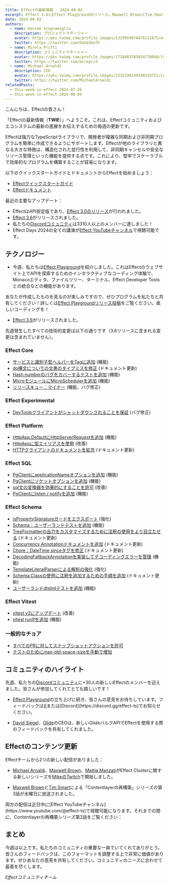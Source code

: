 ```yaml
---
title: Effectの最新情報 - 2024-08-02
excerpt: Effect 3.6とEffect Playgroundのリリース。Maxwell BrownとTim Smartによる「Contentlayerの再構築」第3話。Michael Arnaldi、Maxwell Brown、Mattia Manzatiによる「Effect Cluster」第1話。
date: 2024-08-02
authors:
  - name: Davide Scognamiglio
    description: プロジェクトマネージャー
    avatar: https://pbs.twimg.com/profile_images/1329959878476111875/evHG8VX6_400x400.jpg
    twitter: https://twitter.com/DadeSkoTV
  - name: Mirela Prifti
    description: コミュニティマネージャー
    avatar: https://pbs.twimg.com/profile_images/1728403785024770048/frKphayT_400x400.jpg
    twitter: https://twitter.com/mirepri4
  - name: Michael Arnaldi
    description: CEO
    avatar: https://pbs.twimg.com/profile_images/1232338149340319751/Ln9nNWyk_400x400.jpg
    twitter: https://twitter.com/MichaelArnaldi
relatedPosts:
  - this-week-in-effect-2024-07-26
  - this-week-in-effect-2024-08-09
---
```


こんにちは、Effectの皆さん！

「Effectの最新情報（**TWIE**）」へようこそ。これは、Effectコミュニティおよびエコシステムの最新の進展をお伝えするための毎週の更新です。

Effectは強力なTypeScriptライブラリで、開発者が複雑な同期および非同期プログラムを簡単に作成できるようにサポートします。Effectが他のライブラリと異なる大きな特徴は、構造化された並行性を利用して、非同期キャンセルや安全なリソース管理といった機能を提供する点です。これにより、堅牢でスケーラブルで効率的なプログラムを構築することが容易になります。

以下のクイックスタートガイドとドキュメントからEffectを始めましょう：

- [Effectクイックスタートガイド](/docs/quickstart)
- [Effectドキュメント](/docs/introduction)

最近の主要なアップデート：

- EffectはAPI安定版であり、[Effect 3.0のリリース](https://effect.website/blog/effect-3.0)が行われました。
- [Effect 3.6](https://effect.website/blog/effect-3.6)がリリースされました。
- 私たちの[Discordコミュニティ](https://discord.gg/effect-ts)は3310人以上のメンバーに達しました！
- Effect Days 2024の全ての講演が[Effect YouTubeチャンネル](https://www.youtube.com/@effect-ts)で視聴可能です。

## テクノロジー

+ 今週、私たちは[Effect Playground](https://effect.website/play)を紹介しました。これはEffectのウェブサイト上でAPIを探索するためのインタラクティブなコーディング体験で、Monacoエディタ、ファイルツリー、ターミナル、Effect Developer Toolsとの統合などの機能があります。
<Tweet id="1817965072821665897" />

あなたが作成したものを見るのが楽しみですので、ぜひプログラムを私たちと共有してください！詳しくは[Effect Playgroundリリース投稿](https://effect.website/blog/playground-release)をご覧ください。楽しいコーディングを！
<YouTube url="https://www.youtube.com/embed/zrMY9r9CRoc?si=UzeFoqTLv0Bx4441" />

+ [Effect 3.6](https://effect.website/blog/effect-3.6)がリリースされました。
<Tweet id="1818237695987957965" />

先週発生したすべての技術的変更は以下の通りです（3.6リリースに含まれる変更は含まれていません）。

### Effect Core
+ [サービスと識別子型ヘルパーをTagに追加](https://github.com/Effect-TS/effect/pull/3362) (機能)
+ [do構文についての文書のタイプミスを修正](https://github.com/Effect-TS/effect/pull/3372) (ドキュメント更新)
+ [Hash.numberのバグをカバーするテストを追加](https://github.com/Effect-TS/effect/pull/3373) (機能)
+ [MicroモジュールにMicroSchedulerを追加](https://github.com/Effect-TS/effect/pull/3377) (機能)
+ [リリースキュー：マイナー](https://github.com/Effect-TS/effect/pull/3248) (機能、バグ修正)

### Effect Experimental
+ [DevToolsクライアントがシャットダウンされることを保証](https://github.com/Effect-TS/effect/pull/3394) (バグ修正)

### Effect Platform
+ [HttpApp.DefaultにHttpServerRequestを追加](https://github.com/Effect-TS/effect/pull/3384) (機能)
+ [HttpAppに型エイリアスを使用](https://github.com/Effect-TS/effect/pull/3386) (改善)
+ [HTTPクライアントのドキュメントを拡充](https://github.com/Effect-TS/effect/pull/3396) (ドキュメント更新)

### Effect SQL
+ [PgClientにapplicationNameオプションを追加](https://github.com/Effect-TS/effect/pull/3364) (機能)
+ [PgClientにソケットオプションを追加](https://github.com/Effect-TS/effect/pull/3365) (機能)
+ [sql文の変換器を効果的にすることを許可](https://github.com/Effect-TS/effect/pull/3387) (改善)
+ [PgClientにlisten / notifyを追加](https://github.com/Effect-TS/effect/pull/3398) (機能)

### Effect Schema
+ [isPropertySignatureガードをエクスポート](https://github.com/Effect-TS/effect/pull/3363) (強化)
+ [Schema：ユーザーランドテストを追加](https://github.com/Effect-TS/effect/pull/3370) (機能)
+ [TreeFormatterの出力をカスタマイズするために注釈の使用をより目立たせる](https://github.com/Effect-TS/effect/pull/3374) (ドキュメント更新)
+ [Concurrency Annotationドキュメントを追加](https://github.com/Effect-TS/effect/pull/3381) (ドキュメント更新)
+ [Chore：DateTime sinceタグを修正](https://github.com/Effect-TS/effect/pull/3388) (ドキュメント更新)
+ [DecodingFallbackAnnotationを実装してデコーディングエラーを管理](https://github.com/Effect-TS/effect/pull/3346) (機能)
+ [TemplateLiteralParserによる解析の強化](https://github.com/Effect-TS/effect/pull/3347) (強化)
+ [Schema.Classの使用に注釈を追加するための手順を追加](https://github.com/Effect-TS/effect/pull/3395) (ドキュメント更新)
+ [ユーザーランドdtslintテストを追加](https://github.com/Effect-TS/effect/pull/3400) (機能)

### Effect Vitest
+ [vitest v2にアップデート](https://github.com/Effect-TS/effect/pull/3367) (改善)
+ [vitest runIfを追加](https://github.com/Effect-TS/effect/pull/3376) (機能)

### 一般的なチョア
+ [すべてのPRに対してスナップショットアクションを許可](https://github.com/Effect-TS/effect/pull/3369)
+ [テストのためにmax-old-space-sizeを手動で増加](https://github.com/Effect-TS/effect/pull/3371)

## コミュニティのハイライト

先週、私たちの[Discordコミュニティ](https://discord.gg/effect-ts)に+30人の新しいEffectのメンバーを迎えました。皆さんが参加してくれてとても嬉しいです！

+ [Effect Playground](https://effect.website/play)の立ち上げに続き、皆さんの意見をお待ちしています。フィードバックは[X](https://x.com/EffectTS_)または[Discord](https://discord.gg/effect-ts)でお知らせください。
<Tweet id="1818065230532067432" />

+ [David Siegel](https://x.com/dvdsgl)、[Glide](https://www.glideapps.com/)のCEOは、新しいGlideバルクAPIでEffectを使用する際のフィードバックを共有してくれました。
<Tweet id="1817397810880479315" />

## Effectのコンテンツ更新

Effectチームから2つの新しい配信がありました：

+ [Michael Arnaldi](https://x.com/MichaelArnaldi)、[Maxwell Brown](https://x.com/imax153)、[Mattia Manzati](https://x.com/MattiaManzati)がEffect Clusterに関する新しいシリーズを[MikeのTwitch](https://www.twitch.tv/mikearnaldi/video/2206072150)で開始しました。
<Tweet id="1817923000382980562" />

+ [Maxwell Brown](https://x.com/imax153)と[Tim Smart](https://x.com/tim_smart)による「Contentlayerの再構築」シリーズの第3話が水曜日に放送されました。
<Tweet id="1818772336537161908" />
両方の配信は近日中に[Effect YouTubeチャンネル](https://www.youtube.com/@effect-ts)で視聴可能になります。それまでの間に、Contentlayerの再構築シリーズ第2話をご覧ください：
<YouTube url="https://www.youtube.com/embed/XqvvQ43b208?si=NrvY_rXA_DPZShUO" />

## まとめ

今週は以上です。私たちのコミュニティの重要な一員でいてくれてありがとう。皆さんのフィードバックは、このフォーマットを調整する上で非常に価値があります。ぜひあなたの意見を共有してください。コミュニティのニーズに合わせて最善を尽くします。

_Effectコミュニティチーム_